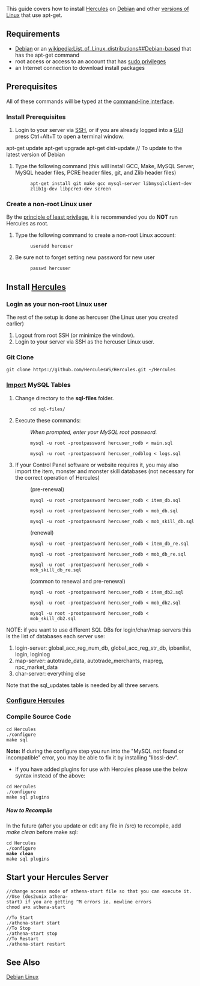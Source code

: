 This guide covers how to install [[Hercules]] on [[wikipedia:Debian|Debian]] and other [[wikipedia:List_of_Linux_distributions#Debian-based|versions of Linux]] that use apt-get.

== Requirements ==
* [[wikipedia:Debian|Debian]] or an [[wikipedia:List_of_Linux_distributions##Debian-based]] that has the apt-get command
* root access or access to an account that has [[wikipedia:Sudo|sudo privileges]]
* an Internet connection to download install packages


== Prerequisites ==
All of these commands will be typed at the [[wikipedia:Command-line_interface|command-line interface]].
=== Install Prerequisites ===
# Login to your server via [[wikipedia:Secure_Shell|SSH]], or if you are already logged into a [[wikipedia:Graphical_user_interface|GUI]] press Ctrl+Alt+T to open a terminal window.
apt-get update
apt-get upgrade
apt-get dist-update  // To update to the latest version of Debian
# Type the following command (this will install GCC, Make, MySQL Server, MySQL header files,  PCRE header files, git, and Zlib header files) 
#: <pre>apt-get install git make gcc mysql-server libmysqlclient-dev zlib1g-dev libpcre3-dev screen</pre>

=== Create a non-root Linux user ===
By the [[wikipedia:Principle_of_least_privilege|principle of least privilege]], it is recommended you do '''NOT''' run Hercules as root. 
# Type the following command to create a non-root Linux account:
#: <pre>useradd hercuser</pre>
# Be sure not to forget setting new password for new user
#: <pre>passwd hercuser</pre>

== Install [[Hercules]] ==

=== Login as your non-root Linux user ===
The rest of the setup is done as hercuser (the Linux user you created earlier)
# Logout from root SSH (or minimize the window).
# Login to your server via SSH as the hercuser Linux user.

=== Git Clone ===
<pre>git clone https://github.com/HerculesWS/Hercules.git ~/Hercules</pre>

=== [http://dev.mysql.com/doc/refman/5.5/en/batch-commands.html Import] MySQL Tables ===
# Change directory to the '''sql-files''' folder.
#: <pre>cd sql-files/</pre>
# Execute these commands: 
#: ''When prompted, enter your MySQL root password.''
#: <pre>mysql -u root -prootpassword hercuser_rodb < main.sql</pre>
#: <pre>mysql -u root -prootpassword hercuser_rodblog < logs.sql</pre>
# If your Control Panel software or website requires it, you may also import the item, monster and monster skill databases (not necessary for the correct operation of Hercules)
#: (pre-renewal)
#: <pre>mysql -u root -prootpassword hercuser_rodb < item_db.sql</pre>
#: <pre>mysql -u root -prootpassword hercuser_rodb < mob_db.sql</pre>
#: <pre>mysql -u root -prootpassword hercuser_rodb < mob_skill_db.sql</pre>
#: (renewal)
#: <pre>mysql -u root -prootpassword hercuser_rodb < item_db_re.sql</pre>
#: <pre>mysql -u root -prootpassword hercuser_rodb < mob_db_re.sql</pre>
#: <pre>mysql -u root -prootpassword hercuser_rodb < mob_skill_db_re.sql</pre>
#: (common to renewal and pre-renewal)
#: <pre>mysql -u root -prootpassword hercuser_rodb < item_db2.sql</pre>
#: <pre>mysql -u root -prootpassword hercuser_rodb < mob_db2.sql</pre>
#: <pre>mysql -u root -prootpassword hercuser_rodb < mob_skill_db2.sql</pre>

NOTE: if you want to use different SQL DBs for login/char/map servers this is the list of databases each server use:
#login-server: global_acc_reg_num_db, global_acc_reg_str_db, ipbanlist, login, loginlog
#map-server: autotrade_data, autotrade_merchants, mapreg, npc_market_data
#char-server: everything else
Note that the sql_updates table is needed by all three servers.

=== [[:Category:Configuration|Configure Hercules]]===

=== Compile Source Code ===
 cd Hercules
 ./configure
 make sql

'''Note:''' If during the configure step you run into the "MySQL not found or incompatible" error, you may be able to fix it by installing "libssl-dev".

*If you have added plugins for use with Hercules please use the below syntax instead of the above:
 cd Hercules
 ./configure
 make sql plugins


===== How to Recompile =====
In the future (after you update or edit any file in /src) to recompile, add ''make clean'' before make sql: 
 cd Hercules
 ./configure
 '''make clean'''
 make sql plugins

== Start your Hercules Server ==
 //change access mode of athena-start file so that you can execute it.
 //Use (dos2unix athena-start) if you are getting ^M errors ie. newline errors 
 chmod a+x athena-start

 //To Start
 ./athena-start start
 //To Stop
 ./athena-start stop
 //To Restart
 ./athena-start restart

== See Also ==

[[Category:Installation Guides|Debian Linux]]